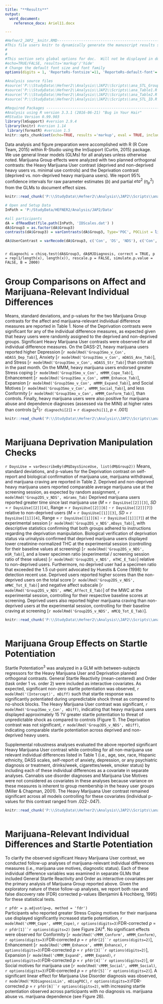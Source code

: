 ```yaml
---
title: "**Results**"
output: 
  word_document:
    reference_docx: Ariel11.docx

---
```

```r
#Hefner2_JAP2__knitr.RMD---------------------------------------------------------------------------
#This file users knitr to dynamically generate the manuscript results section (including endnotes)
#
#
#This section sets global options for doc.  Will not be displayed in doc b/c include=FALSE
#echo=TRUE/FALSE, results='markup'/'hide'
# Change the default font size and font family
options(digits = 1, 'ReporteRs-fontsize'=11, 'ReporteRs-default-font'='Arial', width = 99)

#Analysis source files
#source('P:\\StudyData\\Hefner2\\Analysis\\JAP2\\Scripts\\ana_STL_Group.R')
#source('P:\\StudyData\\Hefner2\\Analysis\\JAP2\\Scripts\\ana_Table1.R')
#source('P:\\StudyData\\Hefner2\\Analysis\\JAP2\\Scripts\\ana_Table2.R')
#source('P:\\StudyData\\Hefner2\\Analysis\\JAP2\\Scripts\\ana_STL_ID.R')

#Required Packages ---------------------------------------------------------------
#Analysis using R version 3.3.1 (2016-06-21) "Bug in Your Hair"
#RStudio Version 0.99.903
library(lmSupport) #version 2.9.4
library(knitr) #version 1.14
 library(formatR) #version 1.5
knitr::opts_chunk$set(echo=TRUE, results ='markup', eval = TRUE, include=TRUE, cache=FALSE)


```

Data analysis and figure preparation were accomplished with R (R Core Team, 2015) within R-Studio using the lmSupport (Curtin, 2015) package. We use general linear models (GLMs) for all analyses unless otherwise noted. Marijuana Group effects were analyzed with two planned orthogonal contrasts: the Heavy Marijuana User contrast (deprived and non-deprived heavy users vs. minimal use controls) and the Deprivation contrast (deprived vs. non-deprived heavy marijuana users). We report 95% confidence intervals for raw parameter estimates (*b*) and partial $eta^2$ ($\eta_p^2$) from the GLMs to document effect sizes.  


```r
knitr::read_chunk('P:\\StudyData\\Hefner2\\Analysis\\JAP2\\Scripts\\ana_Table1.R')
```

```r
# Open and Setup Data 
InPath = 'P:/StudyData/HEFNER2/Analysis/JAP2/Data'

#all participants
dA = dfReadDat(file.path(InPath, 'IDScales.dat') ) 
dA$Group3 = as.factor(dA$Group3)
contrasts(dA$Group3) = varContrasts(dA$Group3, Type='POC', POCList = list(c(-2, 1, 1), c(0,1,-1)), Labels = c('Smo_v_Con', 'DS_v_NDS')) #set contrast codes for SG3

dA$UserContrast = varRecode(dA$Group3, c('Con', 'DS', 'NDS'), c('Con', 'User', 'User'))

```

```r

```


`r diagnochi = chisq.test(dA$Group3, dA$MJDiagnosis, correct = TRUE, p = rep(1/length(x), length(x)), rescale.p = FALSE, simulate.p.value = FALSE, B = 2000)`

# Group Comparisons on Affect and Marijuana-Relevant Individual Differences
Means, standard deviations, and p-values for the two Marijuana Group contrasts for the affect and marijuana-relevant individual difference measures are reported in Table 1. None of the Deprivation contrasts were significant for any of the individual difference measures, as expected given that heavy users were randomly assigned to the deprived and non-deprived groups. Significant Heavy Marijuana User contrasts were observed for all individual difference measures. On the DASS-21, heavy marijuana users reported higher Depression [`r modelRmd('Group3Smo_v_Con', mDASS_Dep_Tab)`],  Anxiety [`r modelRmd('Group3Smo_v_Con', mDASS_Anx_Tab)`], and Stress [`r modelRmd('Group3Smo_v_Con', mDASS_Str_Tab)`] than controls in the past month.  On the MMM, heavy marijuana users endorsed greater Stress coping [`r modelRmd('Group3Smo_v_Con', mMMM_Cope_Tab)`], Enhancement [`r modelRmd('Group3Smo_v_Con', mMMM_Enhance_Tab)`], Expansion [`r modelRmd('Group3Smo_v_Con', mMMM_Expand_Tab)`], and Social Motives [`r modelRmd('Group3Smo_v_Con', mMMM_Social_Tab)`], and less Conformity [`r modelRmd('Group3Smo_v_Con', mMMM_Conform_Tab)`], than controls.  Finally, heavy marijuana users were also positive for marijuana abuse and dependence diagnoses (assessed via the MINI) at higher rates than controls [$\chi$^2^(`r diagnochi[2]`) = `r diagnochi[1]`, *p* < .001]




```r
knitr::read_chunk('P:\\StudyData\\Hefner2\\Analysis\\JAP2\\Scripts\\ana_Table2.R')
```


```r

```

# Marijuana Deprivation Manipulation Checks
`r DaysLUse = varDescribeBy(dM$DaysSinceUse, list(dM$Group2))`
Means, standard deviations, and p-values for the Deprivation contrast on self-report and biological confirmation of marijuana use, marijuana withdrawal, and marijuana craving are reported in Table 2. Deprived and non-deprived heavy marijuana users reported comparable average marijuana use at the screening session, as expected by random assignment, `r modelRmd('Group2DS_v_NDS', mGrams_Tab)`  Deprived marijuana users reported greater time since last marijuana use (*M* = `r DaysLUse[[2]][3]`, *SD* = `r DaysLUse[[2]][4]`, Range = `r DaysLUse[[2]][6]` - `r DaysLUse[[2]][7]`) relative to non-deprived users (*M* = `r DaysLUse[[1]][3]`, *SD* = `r DaysLUse[[1]][4]`, Range = `r DaysLUse[[1]][6]` - `r DaysLUse[[1]][7]`) at the experimental session [`r modelRmd('Group2DS_v_NDS',mDays_Tab)`], with descriptive statistics confirming that both groups adhered to instructions regarding the deprivation manipulation.   Biological verification of deprivation status via urinalysis confirmed that deprived marijuana users displayed lower creatinine-normalized THC at the experimental session (controlling for their baseline values at screening) [`r modelRmd('Group2DS_v_NDS', mSR_Tab)`], and a lower specimen ratio (experimental / screening session ratio of these values) [`r modelRmd('Group2DS_v_NDS', mTHC_E_Tab)`] relative to non-deprived users.  Furthermore, no deprived user had a specimen ratio that exceeded the 1.5 cut-point advocated by Huestis & Cone (1998)  for detection recent use.  Deprived users reported higher scores than the non-deprived users on the total score [`r modelRmd('Group2DS_v_NDS', mMWC_Tot_E_Tab)`] and negative affect subscale [`r modelRmd('Group2DS_v_NDS', mMWC_Affect_E_Tab)`] of the MWC at the experimental session, controlling for their respective baseline scores at screening.   Deprived users also reported higher marijuana craving than non-deprived users at the experimental session, controlling for their baseline craving at screening [`r modelRmd('Group2DS_v_NDS', mMCQ_Tot_E_Tab)`].




```r
knitr::read_chunk('P:\\StudyData\\Hefner2\\Analysis\\JAP2\\Scripts\\ana_STL_Group.R')
```

```r

```
# Marijuana Group Effects on Startle Potentiation

Startle Potentiation^3^ was analyzed in a GLM with between-subjects regressors for the Heavy Marijuana User and Deprivation planned orthogonal contrasts. General Startle Reactivity (mean-centered) and Order (task order 1 vs. order 2) were included as interactive covariates. As expected, significant non-zero startle potentiation was observed, `r modelRmd('(Intercept)', mDiff)` such that startle response was significantly potentiated  during unpredictable shock threat as compared to no-shock blocks. The Heavy Marijuana User contrast was significant, `r modelRmd('Group3Smo_v_Con', mDiff)`, indicating that heavy marijuana users displayed approximately 15 ?V greater startle potentiation to threat of unpredictable shock as compared to controls (Figure 1). The Deprivation contrast was not significant, `r modelRmd('Group3DS_v_NDS', mDiff)`, indicating comparable startle potentiation across deprived and non-deprived heavy users.


Supplemental robustness analyses evaluated the above reported significant Heavy Marijuana User contrast while controlling for all non-marijuana use relevant individual differences listed in Table 1 (i.e., age, sex, race, Hispanic ethnicity, DASS scales, self-report of anxiety, depression, or any psychiatric diagnosis or treatment, drinks/week, cigarettes/week, smoker status) by including each of these individual differences as a covariate in separate analyses. Cannabis use disorder diagnoses and Marijuana Use Motives were not considered as covariates in these analyses because variance on these measures is inherent to group membership in the heavy user groups (Miller & Chapman, 2001). The Heavy Marijuana User contrast remained significant across all models controlling for these covariates (individual p-values for this contrast ranged from .022-.047).


```r
knitr::read_chunk('P:\\StudyData\\Hefner2\\Analysis\\JAP2\\Scripts\\ana_STL_ID.R')
```
```r

```
# Marijuana-Relevant Individual Differences and Startle Potentiation
To clarify the observed significant Heavy Marijuana User contrast, we conducted follow-up analyses of marijuana-relevant individual differences measures (i.e., marijuana use motives, diagnostic status). Each of these individual difference variables was examined in separate GLMs that included General Startle Reactivity and Order as interactive covariates per the primary analysis of Marijuana Group reported above. Given the exploratory nature of these follow-up analyses, we report both raw and false discovery rate (FDR) corrected p-values (Benjamini & Hochberg, 1995) for these statistical tests.

`r pfdr = p.adjust(p=p, method = 'fdr')`	
Participants who reported greater Stress Coping motives for their marijuana use displayed significantly increased startle potentiation, `r modelRmd('cMMM_Cope', mMMM_Cope)`, `r options(digits=3) `FDR-corrected *p* = `r pfdr[1]``r options(digits=2)` (see Figure 2A)^4^.   No significant effects were observed for Conformity [`r modelRmd('cMMM_Conform', mMMM_Conform)`, `r options(digits=3) `FDR-corrected *p* = `r pfdr[2]``r options(digits=2)`], Enhancement [`r modelRmd('cMMM_Enhance', mMMM_Enhance)`, `r options(digits=3) `FDR-corrected *p* = `r pfdr[3]``r options(digits=2)`], Expansion [`r modelRmd('cMMM_Expand', mMMM_Expand)`, `r options(digits=3) `FDR-corrected *p* = `r pfdr[4]``r options(digits=2)`], or Social motives for marijuana use [`r modelRmd('cMMM_Social', mMMM_Social)`, `r options(digits=3) `FDR-corrected *p* = `r pfdr[5]``r options(digits=2)`].   A significant linear effect for Marijuana Use Disorder diagnosis was observed, `r modelRmd('MJDiagnosisLin', mDiagPOC)`, `r options(digits=3) `FDR-corrected *p* = `r pfdr[6]``r options(digits=2)`, with increasing startle potentiation observed across participants with no diagnosis vs. marijuana abuse vs. marijuana dependence (see Figure 2B).




